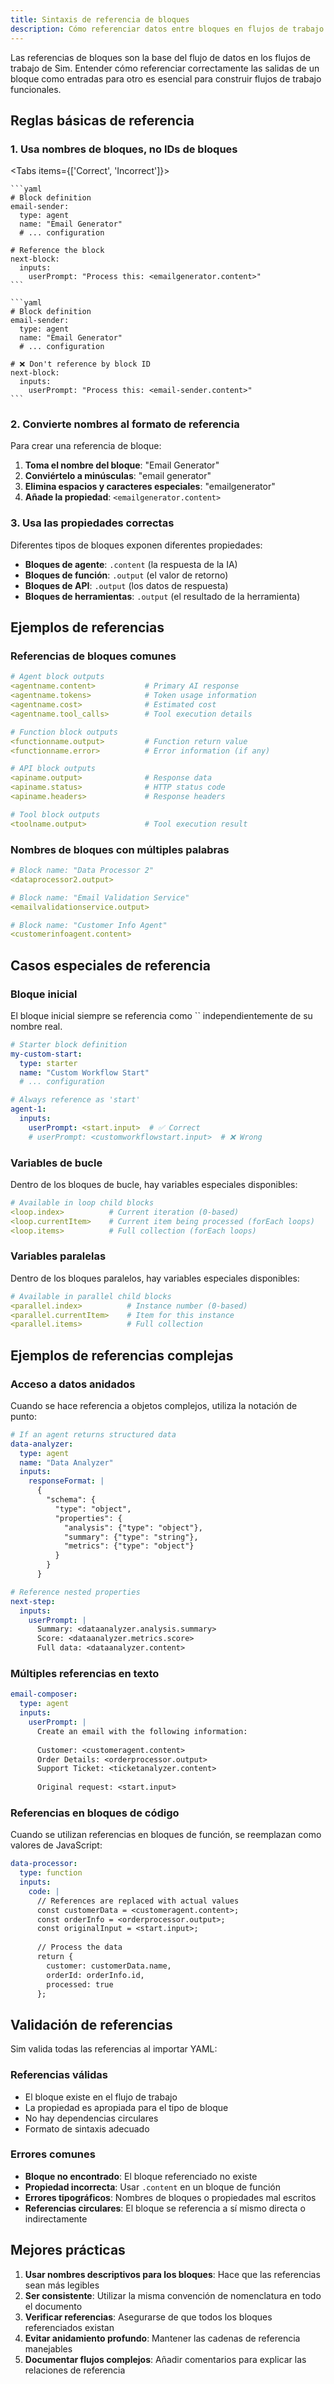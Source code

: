 ```yaml
---
title: Sintaxis de referencia de bloques
description: Cómo referenciar datos entre bloques en flujos de trabajo YAML
---
```



Las referencias de bloques son la base del flujo de datos en los flujos de trabajo de Sim. Entender cómo referenciar correctamente las salidas de un bloque como entradas para otro es esencial para construir flujos de trabajo funcionales.

## Reglas básicas de referencia

### 1. Usa nombres de bloques, no IDs de bloques

<Tabs items={['Correct', 'Incorrect']}>
  <Tab>

    ```yaml
    # Block definition
    email-sender:
      type: agent
      name: "Email Generator"
      # ... configuration

    # Reference the block
    next-block:
      inputs:
        userPrompt: "Process this: <emailgenerator.content>"
    ```

  </Tab>
  <Tab>

    ```yaml
    # Block definition
    email-sender:
      type: agent
      name: "Email Generator"
      # ... configuration

    # ❌ Don't reference by block ID
    next-block:
      inputs:
        userPrompt: "Process this: <email-sender.content>"
    ```

  </Tab>
</Tabs>

### 2. Convierte nombres al formato de referencia

Para crear una referencia de bloque:

1. **Toma el nombre del bloque**: "Email Generator"
2. **Conviértelo a minúsculas**: "email generator" 
3. **Elimina espacios y caracteres especiales**: "emailgenerator"
4. **Añade la propiedad**: `<emailgenerator.content>`

### 3. Usa las propiedades correctas

Diferentes tipos de bloques exponen diferentes propiedades:

- **Bloques de agente**: `.content` (la respuesta de la IA)
- **Bloques de función**: `.output` (el valor de retorno)
- **Bloques de API**: `.output` (los datos de respuesta)
- **Bloques de herramientas**: `.output` (el resultado de la herramienta)

## Ejemplos de referencias

### Referencias de bloques comunes

```yaml
# Agent block outputs
<agentname.content>           # Primary AI response
<agentname.tokens>            # Token usage information
<agentname.cost>              # Estimated cost
<agentname.tool_calls>        # Tool execution details

# Function block outputs  
<functionname.output>         # Function return value
<functionname.error>          # Error information (if any)

# API block outputs
<apiname.output>              # Response data
<apiname.status>              # HTTP status code
<apiname.headers>             # Response headers

# Tool block outputs
<toolname.output>             # Tool execution result
```

### Nombres de bloques con múltiples palabras

```yaml
# Block name: "Data Processor 2"
<dataprocessor2.output>

# Block name: "Email Validation Service"  
<emailvalidationservice.output>

# Block name: "Customer Info Agent"
<customerinfoagent.content>
```

## Casos especiales de referencia

### Bloque inicial

<Callout type="warning">
  El bloque inicial siempre se referencia como `<start.input>` independientemente de su nombre real.
</Callout>

```yaml
# Starter block definition
my-custom-start:
  type: starter
  name: "Custom Workflow Start"
  # ... configuration

# Always reference as 'start'
agent-1:
  inputs:
    userPrompt: <start.input>  # ✅ Correct
    # userPrompt: <customworkflowstart.input>  # ❌ Wrong
```

### Variables de bucle

Dentro de los bloques de bucle, hay variables especiales disponibles:

```yaml
# Available in loop child blocks
<loop.index>          # Current iteration (0-based)
<loop.currentItem>    # Current item being processed (forEach loops)
<loop.items>          # Full collection (forEach loops)
```

### Variables paralelas

Dentro de los bloques paralelos, hay variables especiales disponibles:

```yaml
# Available in parallel child blocks
<parallel.index>          # Instance number (0-based)
<parallel.currentItem>    # Item for this instance
<parallel.items>          # Full collection
```

## Ejemplos de referencias complejas

### Acceso a datos anidados

Cuando se hace referencia a objetos complejos, utiliza la notación de punto:

```yaml
# If an agent returns structured data
data-analyzer:
  type: agent
  name: "Data Analyzer"
  inputs:
    responseFormat: |
      {
        "schema": {
          "type": "object",
          "properties": {
            "analysis": {"type": "object"},
            "summary": {"type": "string"},
            "metrics": {"type": "object"}
          }
        }
      }

# Reference nested properties
next-step:
  inputs:
    userPrompt: |
      Summary: <dataanalyzer.analysis.summary>
      Score: <dataanalyzer.metrics.score>
      Full data: <dataanalyzer.content>
```

### Múltiples referencias en texto

```yaml
email-composer:
  type: agent
  inputs:
    userPrompt: |
      Create an email with the following information:
      
      Customer: <customeragent.content>
      Order Details: <orderprocessor.output>
      Support Ticket: <ticketanalyzer.content>
      
      Original request: <start.input>
```

### Referencias en bloques de código

Cuando se utilizan referencias en bloques de función, se reemplazan como valores de JavaScript:

```yaml
data-processor:
  type: function
  inputs:
    code: |
      // References are replaced with actual values
      const customerData = <customeragent.content>;
      const orderInfo = <orderprocessor.output>;
      const originalInput = <start.input>;
      
      // Process the data
      return {
        customer: customerData.name,
        orderId: orderInfo.id,
        processed: true
      };
```

## Validación de referencias

Sim valida todas las referencias al importar YAML:

### Referencias válidas
- El bloque existe en el flujo de trabajo
- La propiedad es apropiada para el tipo de bloque
- No hay dependencias circulares
- Formato de sintaxis adecuado

### Errores comunes
- **Bloque no encontrado**: El bloque referenciado no existe
- **Propiedad incorrecta**: Usar `.content` en un bloque de función
- **Errores tipográficos**: Nombres de bloques o propiedades mal escritos
- **Referencias circulares**: El bloque se referencia a sí mismo directa o indirectamente

## Mejores prácticas

1. **Usar nombres descriptivos para los bloques**: Hace que las referencias sean más legibles
2. **Ser consistente**: Utilizar la misma convención de nomenclatura en todo el documento
3. **Verificar referencias**: Asegurarse de que todos los bloques referenciados existan
4. **Evitar anidamiento profundo**: Mantener las cadenas de referencia manejables
5. **Documentar flujos complejos**: Añadir comentarios para explicar las relaciones de referencia